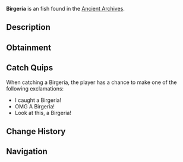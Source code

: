{{FishInfobox
|image          = Birgeria.png
|rarity         = Unusual
|sea            = First Sea
|location       = [[Ancient Archives]]
|sublocation    = 
|sources        = Fishing Rod
|radar_location = 
|xp             = 60
|weather        = 
|time           = Day
|season         = 
|bait           = Worm
|base_weight    = 120
|base_value     = 200
|weight_range   = 70
|base_chance    = 15
|base_resil     = 55
}}
'''Birgeria''' is an {{Rarity|Unusual}} fish found in the [[Ancient Archives]].

== Description ==
{{Description|Birgeria is a genus of extinct fish from the Late Triassic period, recognized for its large size and long, slender body. It was a carnivorous predator that roamed ancient seas, hunting smaller fish and invertebrates.|Bestiary Entry}}

== Obtainment ==
{{Description|Found in the dark waters of the Archives...|Bestiary Hint}}
{{Fish Availability|
Ancient Archives
|top_rods      = 
Krampus's Rod\208270.2\67782.86;
Leviathan's Fang Rod\207197.32\65541.6;
Trident Rod\202373.69\59131.53;
Magma Rod\199860.41\65045.84;
Free Spirit Rod\194541.79\56843.13;
Buddy Bond Rod\135906.52\44231.64;
Plastic Rod\182951.08\59542.59;
Nocturnal Rod\81607.2\49898.79;
No-Life Rod\171740.01\55933.84;
Seraphic Rod\157152.06\55091.36;
Challenger's Rod\156791.7\50957.41;
Depthseeker Rod\156589\43264.43;
Rod Of The Forgotten Fang\154769.95\51719.5;
Ethereal Prism Rod\154636.73\55848.65;
Avalanche Rod\153860.25\40578.17;
Blazebringer Rod\153824.88\44946.06;
Verdant Shear Rod\153324.54\46547.81;
Zeus Rod\152878.59\46994.21;
Rod Of The Depths\152292.39\47684.5;
Rod Of The Exalted One\152063.01\49961.81;
Volcanic Rod\148008.91\40276.34;
Steady Rod\70272.77\17137.9
|recommended   = Trident Rod
}}

== Catch Quips ==
When catching a Birgeria, the player has a chance to make one of the following exclamations:
* I caught a Birgeria!
* OMG A Birgeria!
* Look at this, a Birgeria!

== Change History ==
{{Change History|{{subst:Current Version}}}}

== Navigation ==
{{Fish Navbox|Ancient Archives}}